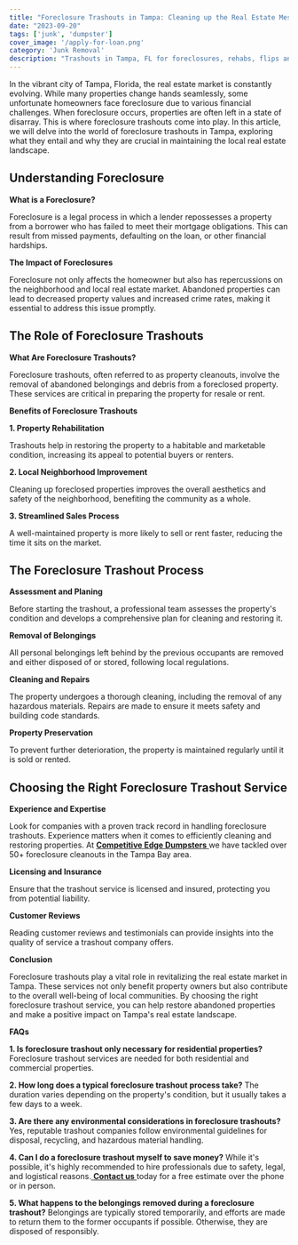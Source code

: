 ```yaml
---
title: "Foreclosure Trashouts in Tampa: Cleaning up the Real Estate Mess"
date: "2023-09-20"
tags: ['junk', 'dumpster']
cover_image: '/apply-for-loan.png'
category: 'Junk Removal'
description: "Trashouts in Tampa, FL for foreclosures, rehabs, flips and much more."
---
```


In the vibrant city of Tampa, Florida, the real estate market is constantly evolving. While many properties change hands seamlessly, some unfortunate homeowners face foreclosure due to various financial challenges. When foreclosure occurs, properties are often left in a state of disarray. This is where foreclosure trashouts come into play. In this article, we will delve into the world of foreclosure trashouts in Tampa, exploring what they entail and why they are crucial in maintaining the local real estate landscape.

## **Understanding Foreclosure**

**What is a Foreclosure?**

Foreclosure is a legal process in which a lender repossesses a property from a borrower who has failed to meet their mortgage obligations. This can result from missed payments, defaulting on the loan, or other financial hardships.

<CustomImage src="https://raw.githubusercontent.com/bwestwood11/junk-removal-blog/main/images/foreclosure.png" width={650} height={650} alt='foreclosures in Tampa, FL' priority />

**The Impact of Foreclosures**

Foreclosure not only affects the homeowner but also has repercussions on the neighborhood and local real estate market. Abandoned properties can lead to decreased property values and increased crime rates, making it essential to address this issue promptly.

## **The Role of Foreclosure Trashouts**

**What Are Foreclosure Trashouts?**

Foreclosure trashouts, often referred to as property cleanouts, involve the removal of abandoned belongings and debris from a foreclosed property. These services are critical in preparing the property for resale or rent.

**Benefits of Foreclosure Trashouts**

**1. Property Rehabilitation**

Trashouts help in restoring the property to a habitable and marketable condition, increasing its appeal to potential buyers or renters.

**2. Local Neighborhood Improvement**

Cleaning up foreclosed properties improves the overall aesthetics and safety of the neighborhood, benefiting the community as a whole.

**3. Streamlined Sales Process**

A well-maintained property is more likely to sell or rent faster, reducing the time it sits on the market.

## **The Foreclosure Trashout Process**

**Assessment and Planing**

Before starting the trashout, a professional team assesses the property's condition and develops a comprehensive plan for cleaning and restoring it.

**Removal of Belongings**

All personal belongings left behind by the previous occupants are removed and either disposed of or stored, following local regulations.

**Cleaning and Repairs**

The property undergoes a thorough cleaning, including the removal of any hazardous materials. Repairs are made to ensure it meets safety and building code standards.

<CustomImage src="https://raw.githubusercontent.com/bwestwood11/junk-removal-blog/main/images/junk-removed.png" width={650} height={650} alt='junk removal for foreclosures in Tampa, FL' priority />

**Property Preservation**

To prevent further deterioration, the property is maintained regularly until it is sold or rented.

## **Choosing the Right Foreclosure Trashout Service**

**Experience and Expertise**

Look for companies with a proven track record in handling foreclosure trashouts. Experience matters when it comes to efficiently cleaning and restoring properties. At <a href='https://www.competitiveedgedumpsters.com/'> **Competitive Edge Dumpsters** </a> we have tackled over 50+ foreclosure cleanouts in the Tampa Bay area.

**Licensing and Insurance**

Ensure that the trashout service is licensed and insured, protecting you from potential liability.

**Customer Reviews**

Reading customer reviews and testimonials can provide insights into the quality of service a trashout company offers.

**Conclusion**

Foreclosure trashouts play a vital role in revitalizing the real estate market in Tampa. These services not only benefit property owners but also contribute to the overall well-being of local communities. By choosing the right foreclosure trashout service, you can help restore abandoned properties and make a positive impact on Tampa's real estate landscape.

**FAQs**

**1. Is foreclosure trashout only necessary for residential properties?**
Foreclosure trashout services are needed for both residential and commercial properties.

**2. How long does a typical foreclosure trashout process take?**
The duration varies depending on the property's condition, but it usually takes a few days to a week.

**3. Are there any environmental considerations in foreclosure trashouts?**
Yes, reputable trashout companies follow environmental guidelines for disposal, recycling, and hazardous material handling.

**4. Can I do a foreclosure trashout myself to save money?**
While it's possible, it's highly recommended to hire professionals due to safety, legal, and logistical reasons.<a href='https://www.competitiveedgedumpsters.com/'> **Contact us** </a> today for a free estimate over the phone or in person.

**5. What happens to the belongings removed during a foreclosure trashout?**
Belongings are typically stored temporarily, and efforts are made to return them to the former occupants if possible. Otherwise, they are disposed of responsibly.